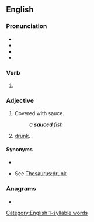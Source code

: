 ==English==

===Pronunciation===
* {{audio|En-au-sauced.ogg|Audio (AU)|lang=en}}
* {{rhymes|ɒst|lang=en}}
* {{rhymes|ɔːst|lang=en}}
* {{audio|LL-Q1860 (eng)-I learned some phrases-sauced.wav|Audio (UK)|lang=en}}

===Verb===
{{head|en|verb form}}

# {{en-past of|sauce}}

===Adjective===
{{en-adj}}

# {{lb|en|cooking}} Covered with sauce.
#: ''a '''sauced''' fish''
# {{lb|en|slang}} [[drunk]].

====Synonyms====
* {{sense|covered with sauce}}
* {{sense|drunk}} See [[Thesaurus:drunk]]

===Anagrams===
* {{anagrams|en|a=acdesu|caused}}

[[Category:English 1-syllable words]]
